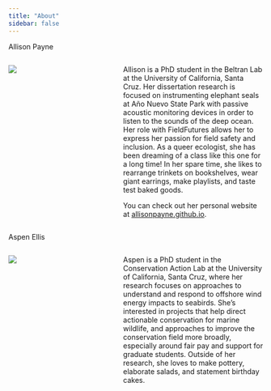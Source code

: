 ```yaml
---
title: "About"
sidebar: false
---
```


[Allison Payne]{.custom-subtitle}

::: columns
::: {.column width="35%"}
![](/img/allisonheadshot.JPEG)
:::

::: {.column width="5%"}
:::

::: {.column width="60%"}
Allison is a PhD student in the Beltran Lab at the University of California, Santa Cruz. Her dissertation research is focused on instrumenting elephant seals at Año Nuevo State Park with passive acoustic monitoring devices in order to listen to the sounds of the deep ocean. Her role with FieldFutures allows her to express her passion for field safety and inclusion. As a queer ecologist, she has been dreaming of a class like this one for a long time! In her spare time, she likes to rearrange trinkets on bookshelves, wear giant earrings, make playlists, and taste test baked goods.

You can check out her personal website at [allisonpayne.github.io](https://allisonpayne.github.io/).
:::
:::

[Aspen Ellis]{.custom-subtitle}

::: columns
::: {.column width="35%"}
![](docs/images/Ellis_UCSC_headshot_small.jpeg)
:::

::: {.column width="5%"}
:::

::: {.column width="60%"}
Aspen is a PhD student in the Conservation Action Lab at the University of California, Santa Cruz, where her research focuses on approaches to understand and respond to offshore wind energy impacts to seabirds. She's interested in projects that help direct actionable conservation for marine wildlife, and approaches to improve the conservation field more broadly, especially around fair pay and support for graduate students. Outside of her research, she loves to make pottery, elaborate salads, and statement birthday cakes. 
:::
:::

